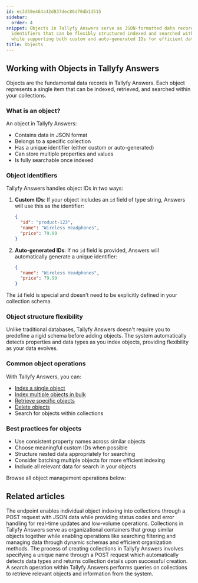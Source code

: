 ```yaml
---
id: ec3d59e464a42d837dec86d70db1d515
sidebar:
  order: 4
snippet: Objects in Tallyfy Answers serve as JSON-formatted data records with unique
  identifiers that can be flexibly structured indexed and searched within collections
  while supporting both custom and auto-generated IDs for efficient data management.
title: Objects
---
```


## Working with Objects in Tallyfy Answers

Objects are the fundamental data records in Tallyfy Answers. Each object represents a single item that can be indexed, retrieved, and searched within your collections.

### What is an object?

An object in Tallyfy Answers:
- Contains data in JSON format
- Belongs to a specific collection
- Has a unique identifier (either custom or auto-generated)
- Can store multiple properties and values
- Is fully searchable once indexed

### Object identifiers

Tallyfy Answers handles object IDs in two ways:

1. **Custom IDs**: If your object includes an `id` field of type string, Answers will use this as the identifier:
   ```json
   {
     "id": "product-123",
     "name": "Wireless Headphones",
     "price": 79.99
   }
   ```

2. **Auto-generated IDs**: If no `id` field is provided, Answers will automatically generate a unique identifier:
   ```json
   {
     "name": "Wireless Headphones",
     "price": 79.99
   }
   ```

The `id` field is special and doesn't need to be explicitly defined in your collection schema.

### Object structure flexibility

Unlike traditional databases, Tallyfy Answers doesn't require you to predefine a rigid schema before adding objects. The system automatically detects properties and data types as you index objects, providing flexibility as your data evolves.

### Common object operations

With Tallyfy Answers, you can:
- [Index a single object](/products/answers/objects/index-single-object/)
- [Index multiple objects in bulk](/products/answers/objects/index-multiple-objects/)
- [Retrieve specific objects](/products/answers/objects/get-object/)
- [Delete objects](/products/answers/objects/delete-object/)
- Search for objects within collections

### Best practices for objects

- Use consistent property names across similar objects
- Choose meaningful custom IDs when possible
- Structure nested data appropriately for searching
- Consider batching multiple objects for more efficient indexing
- Include all relevant data for search in your objects

Browse all object management operations below:


<PageTree />


## Related articles
<CardGrid>
<LinkTitleCard header="<b>Objects > Index a single object</b>" href="/products/answers/objects/index-single-object/" > The endpoint enables individual object indexing into collections through a POST request with JSON data while providing status codes and error handling for real-time updates and low-volume operations. </LinkTitleCard>
<LinkTitleCard header="<b>Answers > Collections</b>" href="/products/answers/collections/" > Collections in Tallyfy Answers serve as organizational containers that group similar objects together while enabling operations like searching filtering and managing data through dynamic schemas and efficient organization methods. </LinkTitleCard>
<LinkTitleCard header="<b>Collections > Create a collection</b>" href="/products/answers/collections/create-collection/" > The process of creating collections in Tallyfy Answers involves specifying a unique name through a POST request which automatically detects data types and returns collection details upon successful creation. </LinkTitleCard>
<LinkTitleCard header="<b>Answers > Search</b>" href="/products/answers/search/" > A search operation within Tallyfy Answers performs queries on collections to retrieve relevant objects and information from the system. </LinkTitleCard>
</CardGrid>